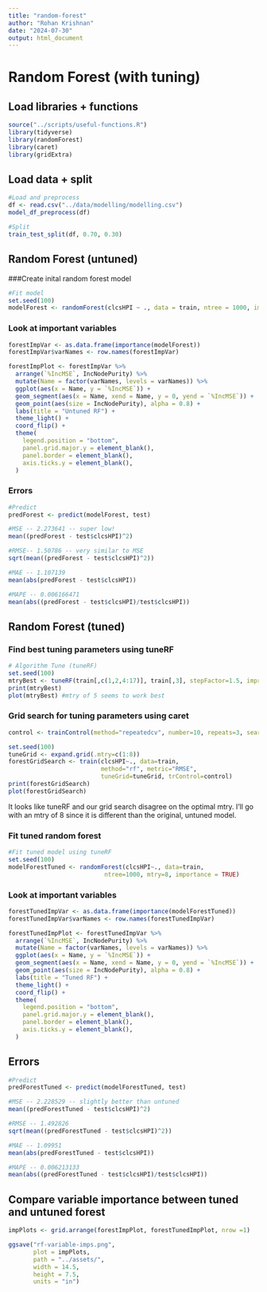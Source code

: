 ```yaml
---
title: "random-forest"
author: "Rohan Krishnan"
date: "2024-07-30"
output: html_document
---
```

# Random Forest (with tuning)

## Load libraries + functions
```r
source("../scripts/useful-functions.R")
library(tidyverse)
library(randomForest)
library(caret)
library(gridExtra)
```

## Load data + split
```r
#Load and preprocess
df <- read.csv("../data/modelling/modelling.csv")
model_df_preprocess(df)

#Split
train_test_split(df, 0.70, 0.30)
```

## Random Forest (untuned)

###Create inital random forest model
```r
#Fit model
set.seed(100)
modelForest <- randomForest(clcsHPI ~ ., data = train, ntree = 1000, importance = TRUE)
```

### Look at important variables
```r
forestImpVar <- as.data.frame(importance(modelForest))
forestImpVar$varNames <- row.names(forestImpVar)

forestImpPlot <- forestImpVar %>%
  arrange(`%IncMSE`, IncNodePurity) %>%
  mutate(Name = factor(varNames, levels = varNames)) %>%
  ggplot(aes(x = Name, y = `%IncMSE`)) + 
  geom_segment(aes(x = Name, xend = Name, y = 0, yend = `%IncMSE`)) +
  geom_point(aes(size = IncNodePurity), alpha = 0.8) + 
  labs(title = "Untuned RF") + 
  theme_light() + 
  coord_flip() + 
  theme(
    legend.position = "bottom",
    panel.grid.major.y = element_blank(),
    panel.border = element_blank(),
    axis.ticks.y = element_blank(),
  )
```

### Errors
```r
#Predict
predForest <- predict(modelForest, test)

#MSE -- 2.273641 -- super low!
mean((predForest - test$clcsHPI)^2)

#RMSE-- 1.50786 -- very similar to MSE
sqrt(mean((predForest - test$clcsHPI)^2))

#MAE -- 1.107139
mean(abs(predForest - test$clcsHPI))

#MAPE -- 0.006166471
mean(abs((predForest - test$clcsHPI)/test$clcsHPI))
```

## Random Forest (tuned)

### Find best tuning parameters using tuneRF
```r
# Algorithm Tune (tuneRF)
set.seed(100)
mtryBest <- tuneRF(train[,c(1,2,4:17)], train[,3], stepFactor=1.5, improve=1e-5, ntree=501)
print(mtryBest)
plot(mtryBest) #mtry of 5 seems to work best
```

### Grid search for tuning parameters using caret
```r
control <- trainControl(method="repeatedcv", number=10, repeats=3, search="grid")

set.seed(100)
tuneGrid <- expand.grid(.mtry=c(1:8))
forestGridSearch <- train(clcsHPI~., data=train, 
                          method="rf", metric="RMSE", 
                          tuneGrid=tuneGrid, trControl=control)
print(forestGridSearch)
plot(forestGridSearch)
```

It looks like tuneRF and our grid search disagree on the optimal mtry. I'll go with an mtry of 8 since it is different than the original, untuned model.  

### Fit tuned random forest
```r
#Fit tuned model using tuneRF
set.seed(100)
modelForestTuned <- randomForest(clcsHPI~., data=train, 
                           ntree=1000, mtry=8, importance = TRUE)
```

### Look at important variables
```r
forestTunedImpVar <- as.data.frame(importance(modelForestTuned))
forestTunedImpVar$varNames <- row.names(forestTunedImpVar)

forestTunedImpPlot <- forestTunedImpVar %>%
  arrange(`%IncMSE`, IncNodePurity) %>%
  mutate(Name = factor(varNames, levels = varNames)) %>%
  ggplot(aes(x = Name, y = `%IncMSE`)) + 
  geom_segment(aes(x = Name, xend = Name, y = 0, yend = `%IncMSE`)) +
  geom_point(aes(size = IncNodePurity), alpha = 0.8) + 
  labs(title = "Tuned RF") + 
  theme_light() + 
  coord_flip() + 
  theme(
    legend.position = "bottom",
    panel.grid.major.y = element_blank(),
    panel.border = element_blank(),
    axis.ticks.y = element_blank(),
  )
```

## Errors
```r
#Predict
predForestTuned <- predict(modelForestTuned, test)

#MSE -- 2.228529 -- slightly better than untuned
mean((predForestTuned - test$clcsHPI)^2)

#RMSE -- 1.492826
sqrt(mean((predForestTuned - test$clcsHPI)^2))

#MAE -- 1.09951
mean(abs(predForestTuned - test$clcsHPI))

#MAPE -- 0.006213133
mean(abs((predForestTuned - test$clcsHPI)/test$clcsHPI))
```

## Compare variable importance between tuned and untuned forest
```r
impPlots <- grid.arrange(forestImpPlot, forestTunedImpPlot, nrow =1)

ggsave("rf-variable-imps.png",
       plot = impPlots,
       path = "../assets/",
       width = 14.5,
       height = 7.5,
       units = "in")
```

